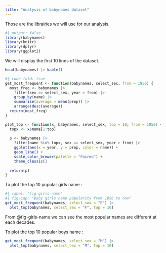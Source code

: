 ```yaml
---
title: "Analysis of babynames dataset"
---
```


Those are the librairies we will use for our analysis.
```r
#| output: false
library(babynames)
library(knitr)
library(dplyr)
library(ggplot2)
```

We will display the first 10 lines of the dataset.
```r
head(babynames) |> kable()
```

```r
#| code-fold: true
get_most_frequent <- function(babynames, select_sex, from = 1950) {
  most_freq <- babynames |>
    filter(sex == select_sex, year > from) |>
    group_by(name) |>
    summarise(average = mean(prop)) |>
    arrange(desc(average))
  return(most_freq)
}

plot_top <- function(x, babynames, select_sex, top = 10, from = 1950) {
  topx <- x$name[1:top]
  
  p <- babynames |>
    filter(name %in% topx, sex == select_sex, year > from) |>
    ggplot(aes(x = year, y = prop, color = name)) +
    geom_line() +
    scale_color_brewer(palette = "Paired") +
    theme_classic()
  
  return(p)
}

```

To plot the top 10 popular girls name :
```r
#| label: "fig-girls-name"
#| fig-cap: "Baby girls name popularity from 1950 to now"
get_most_frequent(babynames, select_sex = "F") |>
  plot_top(babynames, select_sex = "F", top = 10)
```

From @fig-girls-name we can see the most popular names are different at each decades. 


To plot the top 10 popular boys name :

```r
get_most_frequent(babynames, select_sex = "M") |>
  plot_top(babynames, select_sex = "M", top = 10)
```

